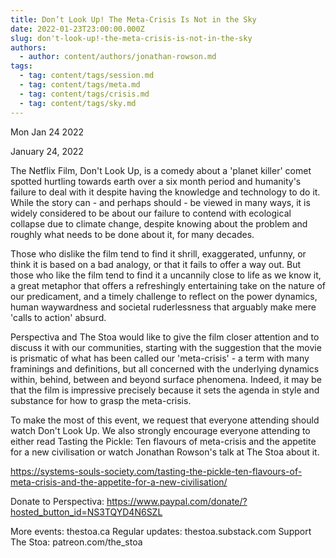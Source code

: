 ```yaml
---
title: Don’t Look Up! The Meta-Crisis Is Not in the Sky
date: 2022-01-23T23:00:00.000Z
slug: don't-look-up!-the-meta-crisis-is-not-in-the-sky
authors:
  - author: content/authors/jonathan-rowson.md
tags:
  - tag: content/tags/session.md
  - tag: content/tags/meta.md
  - tag: content/tags/crisis.md
  - tag: content/tags/sky.md
---
```






Mon Jan 24 2022

January 24, 2022

The Netflix Film, Don't Look Up, is a comedy about a 'planet killer' comet spotted hurtling towards earth over a six month period and humanity's failure to deal with it despite having the knowledge and technology to do it. While the story can - and perhaps should - be viewed in many ways, it is widely considered to be about our failure to contend with ecological collapse due to climate change, despite knowing about the problem and roughly what needs to be done about it, for many decades. 

Those who dislike the film tend to find it shrill, exaggerated, unfunny, or think it is based on a bad analogy, or that it fails to offer a way out. But those who like the film tend to find it a uncannily close to life as we know it, a great metaphor that offers a refreshingly entertaining take on the nature of our predicament, and a timely challenge to reflect on the power dynamics, human waywardness and societal ruderlessness that arguably make mere 'calls to action' absurd. 

Perspectiva and The Stoa would like to give the film closer attention and to discuss it with our communities, starting with the suggestion that the movie is prismatic of what has been called our 'meta-crisis' -  a term with many framinings and definitions, but all concerned with the underlying dynamics within, behind, between and beyond surface phenomena. Indeed, it may be that the film is impressive precisely because it sets the agenda in style and substance for how to grasp the meta-crisis.

To make the most of this event, we request that everyone attending should watch Don't Look Up. We also strongly encourage everyone attending to either read Tasting the Pickle: Ten flavours of meta-crisis and the appetite for a new civilisation or watch Jonathan Rowson's talk at The Stoa about it.

https://systems-souls-society.com/tasting-the-pickle-ten-flavours-of-meta-crisis-and-the-appetite-for-a-new-civilisation/

Donate to Perspectiva: https://www.paypal.com/donate/?hosted_button_id=NS3TQYD4N6SZL

More events: thestoa.ca
Regular updates: thestoa.substack.com
Support The Stoa: patreon.com/the_stoa


